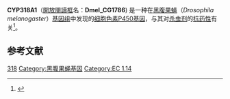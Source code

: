 {{Infobox nonhuman protein
| Organism=Drosophila melanogaster
| TaxID = 7227
| Name=Cytochrome P450 318A1
| Symbol=Cyp318a1
| AltSymbols = CYPCCCXVIIIA1
| UniProt=Q9VYQ5
| ECnumber = 1.14.-.-
| EntrezGene = 32172
| HomoloGene = 
| Chromosome = X
| EntrezChromosome = 
| GenLoc_start = 12032632
| GenLoc_end = 12035283
}}
'''CYP318A1'''（[[開放閱讀框|開放閱讀框]]名：'''Dmel_CG1786''') 是一种在[[黑腹果蝇|黑腹果蝇]]（''Drosophila melanogaster''）[[基因组|基因组]]中发现的[[细胞色素P450|细胞色素P450]][[基因|基因]]，与其对[[杀虫剂|杀虫剂]]的[[抗药性|抗药性]]有关<ref>{{cite journal |last1=Arain |first1=MS |last2=Shakeel |first2=M |last3=Elzaki |first3=MEA |last4=Farooq |first4=M |last5=Hafeez |first5=M |last6=Shahid |first6=MR |last7=Shah |first7=SAH |last8=Khan |first8=FZA |last9=Shakeel |first9=Q |last10=Salim |first10=AMA |last11=Li |first11=GQ |title=Association of detoxification enzymes with butene-fipronil in larvae and adults of Drosophila melanogaster. |journal=Environmental science and pollution research international |date=April 2018 |volume=25 |issue=10 |pages=10006-10013 |doi=10.1007/s11356-018-1202-4 |pmid=29380196}}</ref>。
== 参考文献 ==
{{reflist}}
{{Cytochrome P450}}
[[Category:细胞色素P450|318]]
[[Category:黑腹果蝇基因|Category:黑腹果蝇基因]]
[[Category:EC_1.14|Category:EC 1.14]]